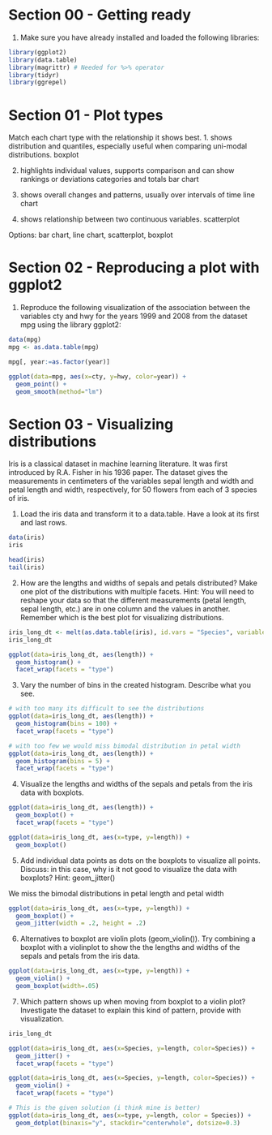 # Section 00 - Getting ready
1. Make sure you have already installed and loaded the following libraries:
```r
library(ggplot2)
library(data.table)
library(magrittr) # Needed for %>% operator
library(tidyr)
library(ggrepel)
```

# Section 01 - Plot types
Match each chart type with the relationship it shows best.
1. shows distribution and quantiles, especially useful when comparing uni-modal distributions.
boxplot

2. highlights individual values, supports comparison and can show rankings or deviations categories and totals
bar chart

3. shows overall changes and patterns, usually over intervals of time
line chart

4. shows relationship between two continuous variables.
scatterplot

Options: bar chart, line chart, scatterplot, boxplot

# Section 02 - Reproducing a plot with ggplot2
1. Reproduce the following visualization of the association between the variables cty and hwy for the years
1999 and 2008 from the dataset mpg using the library ggplot2:
```r
data(mpg)
mpg <- as.data.table(mpg)

mpg[, year:=as.factor(year)]

ggplot(data=mpg, aes(x=cty, y=hwy, color=year)) +
  geom_point() +
  geom_smooth(method="lm")
```

# Section 03 - Visualizing distributions

Iris is a classical dataset in machine learning literature. It was first introduced by R.A. Fisher in his 1936
paper. The dataset gives the measurements in centimeters of the variables sepal length and width and petal
length and width, respectively, for 50 flowers from each of 3 species of iris.

1. Load the iris data and transform it to a data.table. Have a look at its first and last rows.
```r
data(iris)
iris

head(iris)
tail(iris)
```


2. How are the lengths and widths of sepals and petals distributed? Make one plot of the distributions
with multiple facets. Hint: You will need to reshape your data so that the different measurements (petal
length, sepal length, etc.) are in one column and the values in another. Remember which is the best plot
for visualizing distributions.
```r
iris_long_dt <- melt(as.data.table(iris), id.vars = "Species", variable.name = "type", value.name = "length")
iris_long_dt

ggplot(data=iris_long_dt, aes(length)) + 
  geom_histogram() +
  facet_wrap(facets = "type")
```


3. Vary the number of bins in the created histogram. Describe what you see.
```r
# with too many its difficult to see the distributions
ggplot(data=iris_long_dt, aes(length)) + 
  geom_histogram(bins = 100) +
  facet_wrap(facets = "type")

# with too few we would miss bimodal distribution in petal width
ggplot(data=iris_long_dt, aes(length)) + 
  geom_histogram(bins = 5) +
  facet_wrap(facets = "type")
```

4. Visualize the lengths and widths of the sepals and petals from the iris data with boxplots.
```r
ggplot(data=iris_long_dt, aes(length)) + 
  geom_boxplot() +
  facet_wrap(facets = "type")

ggplot(data=iris_long_dt, aes(x=type, y=length)) +
  geom_boxplot()
```


5. Add individual data points as dots on the boxplots to visualize all points. Discuss: in this case, why is it
not good to visualize the data with boxplots? Hint: geom_jitter()

We miss the bimodal distributions in petal length and petal width
```r
ggplot(data=iris_long_dt, aes(x=type, y=length)) +
  geom_boxplot() +
  geom_jitter(width = .2, height = .2)
```


6. Alternatives to boxplot are violin plots (geom_violin()). Try combining a boxplot with a violinplot to
show the the lengths and widths of the sepals and petals from the iris data.
```r
ggplot(data=iris_long_dt, aes(x=type, y=length)) +
  geom_violin() +
  geom_boxplot(width=.05) 
```



7. Which pattern shows up when moving from boxplot to a violin plot? Investigate the dataset to explain
this kind of pattern, provide with visualization.
```r
iris_long_dt

ggplot(data=iris_long_dt, aes(x=Species, y=length, color=Species)) + 
  geom_jitter() +
  facet_wrap(facets = "type")

ggplot(data=iris_long_dt, aes(x=Species, y=length, color=Species)) + 
  geom_violin() +
  facet_wrap(facets = "type")

# This is the given solution (i think mine is better)
ggplot(data=iris_long_dt, aes(x=type, y=length, color = Species)) +
  geom_dotplot(binaxis="y", stackdir="centerwhole", dotsize=0.3)
```

